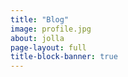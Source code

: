 ```yaml
---
title: "Blog"
image: profile.jpg
about: jolla
page-layout: full
title-block-banner: true
---
```



 